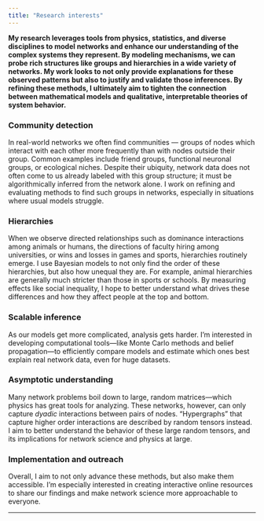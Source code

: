 ```yaml
---
title: "Research interests"
---
```


**My research leverages tools from physics, statistics, and diverse disciplines to model networks and enhance our understanding of the complex systems they represent. By modeling mechanisms, we can probe rich structures like groups and hierarchies in a wide variety of networks. My work looks to not only provide explanations for these observed patterns but also to justify and validate those inferences. By refining these methods, I ultimately aim to tighten the connection between mathematical models and qualitative, interpretable theories of system behavior.**

### Community detection  
In real-world networks we often find communities — groups of nodes which interact with each other more frequently than with nodes outside their group. Common examples include friend groups, functional neuronal groups, or ecological niches. Despite their ubiquity, network data does not often come to us already labeled with this group structure; it must be algorithmically inferred from the network alone. I work on refining and evaluating methods to find such groups in networks, especially in situations where usual models struggle.

### Hierarchies  
When we observe directed relationships such as dominance interactions among animals or humans, the directions of faculty hiring among universities, or wins and losses in games and sports, hierarchies routinely emerge. I use Bayesian models to not only find the order of these hierarchies, but also how unequal they are. For example, animal hierarchies are generally much stricter than those in sports or schools. By measuring effects like social inequality, I hope to better understand what drives these differences and how they affect people at the top and bottom.

### Scalable inference  
As our models get more complicated, analysis gets harder. I'm interested in developing computational tools—like Monte Carlo methods and belief propagation—to efficiently compare models and estimate which ones best explain real network data, even for huge datasets.

### Asymptotic understanding  
Many network problems boil down to large, random matrices—which physics has great tools for analyzing. These networks, however, can only capture *dyadic* interactions between pairs of nodes. "Hypergraphs" that capture higher order interactions are described by random tensors instead. I aim to better understand the behavior of these large random tensors, and its implications for network science and physics at large.

### Implementation and outreach  
Overall, I aim to not only advance these methods, but also make them accessible. I’m especially interested in creating interactive online resources to share our findings and make network science more approachable to everyone. 

---